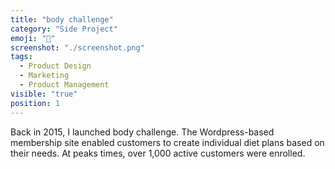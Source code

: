 ```yaml
---
title: "body challenge"
category: "Side Project"
emoji: "💪"
screenshot: "./screenshot.png"
tags:
  - Product Design
  - Marketing
  - Product Management
visible: "true"
position: 1
---
```


Back in 2015, I launched body challenge. The Wordpress-based membership site enabled customers to create individual diet plans based on their needs. At peaks times, over 1,000 active customers were enrolled.